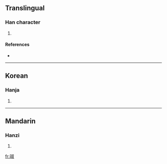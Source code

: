 ==Translingual==

===Han character===
{{Han char|rn=96|rad=玉|as=08|sn=12|four=1714<sub>0</sub>|canj=一土卜火水 (MGYFE)}}

# {{defn|Han|sort=玉08}}

====References====
* {{Han ref|kx=0734.180|dkj=21057|dj=1146.200|hdz=21121.040|uh=7421|ud=29729|bh=DAA2|bd=55970}}

----

==Korean==

===Hanja===
{{ko-hanja|hangeul=수|eumhun=|rv=su|mr=su|y=swu}}

# {{defn|Korean|sort=玉08}}

----

==Mandarin==

===Hanzi===
{{cmn-hanzi|pin=[[chù]] ([[chu4]])|wg=ch'u<sup>4</sup>}}

# {{defn|Mandarin|sort=玉08}}

[[fr:琡]]
